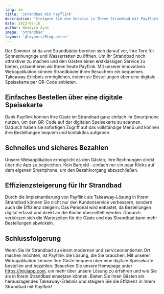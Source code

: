 ```yaml
---
lang: de
title: 'Strandbad mit Payflink'
description: 'Steigern Sie den Service in Ihrem Strandbad mit Payflink: Digitales Bestellen und Bezahlen per QR-Code'
date: 2023-05-16
author: Hüseyin Ayas
image: 'Strandbad'
layout: '@layouts/Blog.astro'
---
```


Der Sommer ist da und Strandbäder bereiten sich darauf vor, ihre Tore für Sonnenhungrige und Wasserratten zu öffnen. Um Ihr Strandbad noch attraktiver zu machen und den Gästen einen erstklassigen Service zu bieten, präsentieren wir Ihnen heute Payflink. Mit unserer innovativen Webapplikation können Strandbäder ihren Besuchern ein bequemes Takeaway-Erlebnis ermöglichen, indem sie Bestellungen über eine digitale Speisekarte per QR-Code anbieten.

## Einfaches Bestellen über eine digitale Speisekarte
Dank Payflink können Ihre Gäste im Strandbad ganz einfach ihr Smartphone nutzen, um den QR-Code auf der digitalen Speisekarte zu scannen. Dadurch haben sie sofortigen Zugriff auf das vollständige Menü und können ihre Bestellungen bequem und kontaktlos aufgeben.

## Schnelles und sicheres Bezahlen
Unsere Webapplikation ermöglicht es den Gästen, ihre Rechnungen direkt über die App zu begleichen. Kein Bargeld - einfach nur ein paar Klicks auf dem eigenen Smartphone, um den Bezahlvorgang abzuschließen.

## Effizienzsteigerung für Ihr Strandbad
Durch die Implementierung von Payflink als Takeaway-Lösung in Ihrem Strandbad können Sie nicht nur den Kundenservice verbessern, sondern auch die Effizienz steigern. Das Personal wird entlastet, da Bestellungen digital erfasst und direkt an die Küche übermittelt werden. Dadurch verkürzen sich die Wartezeiten für die Gäste und das Strandbad kann mehr Bestellungen abwickeln.

## Schlussfolgerung
Wenn Sie Ihr Strandbad zu einem modernen und serviceorientierten Ort machen möchten, ist Payflink die Lösung, die Sie brauchen. Mit unserer Webapplikation können Ihre Gäste bequem über eine digitale Speisekarte bestellen und bezahlen. Besuchen Sie unsere Homepage unter https://injoiapp.com, um mehr über unsere Lösung zu erfahren und wie Sie sie in Ihrem Strandbad einsetzen können. Bieten Sie Ihren Gästen ein herausragendes Takeaway-Erlebnis und steigern Sie die Effizienz in Ihrem Strandbad mit Payflink!
